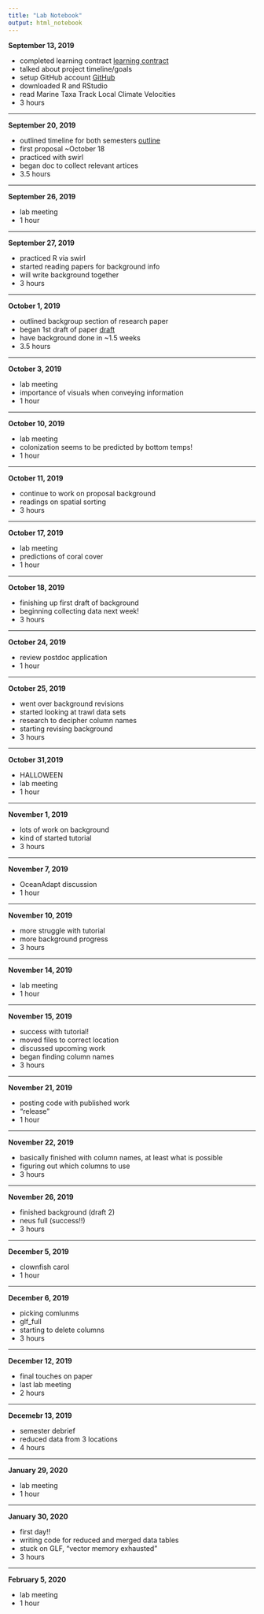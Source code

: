 ```yaml
---
title: "Lab Notebook"
output: html_notebook
---
```

**September 13, 2019**

* completed learning contract [learning contract](https://docs.google.com/document/d/18EuaptJ0LtB-4bw0Bqum4cfWjOU25bCIm0ezJRgJDqY/edit)
* talked about project timeline/goals
* setup GitHub account [GitHub](https://github.com)
* downloaded R and RStudio
* read Marine Taxa Track Local Climate Velocities
* 3 hours

*****

**September 20, 2019**

* outlined timeline for both semesters [outline](file:///Users/ria/Desktop/R/TraitVariability_EastCoast/OurPlan_19_20.nb.html)
* first proposal ~October 18
* practiced with swirl
* began doc to collect relevant artices
* 3.5 hours

*****

**September 26, 2019**

* lab meeting
* 1 hour

*****

**September 27, 2019**

* practiced R via swirl
* started reading papers for background info
* will write background together
* 3 hours

*****

**October 1, 2019**

* outlined backgroup section of research paper
* began 1st draft of paper [draft](https://docs.google.com/document/d/1oV0CoRcHu2-kNr2E14lT6bcgtEkBZnjOnXEybTrJRjg/edit)
* have background done in ~1.5 weeks
* 3.5 hours

*****

**October 3, 2019**

* lab meeting
* importance of visuals when conveying information
* 1 hour

*****

**October 10, 2019**

* lab meeting
* colonization seems to be predicted by bottom temps!
* 1 hour

*****

**October 11, 2019**

* continue to work on proposal background
* readings on spatial sorting
* 3 hours

*****

**October 17, 2019**

* lab meeting
* predictions of coral cover
* 1 hour

*****

**October 18, 2019**

* finishing up first draft of background
* beginning collecting data next week!
* 3 hours

*****

**October 24, 2019**

* review postdoc application
* 1 hour

*****

**October 25, 2019**

* went over background revisions
* started looking at trawl data sets
* research to decipher column names
* starting revising background
* 3 hours

*****

**October 31,2019**

* HALLOWEEN
* lab meeting
* 1 hour

******

**November 1, 2019**

* lots of work on background
* kind of started tutorial
* 3 hours

*****

**November 7, 2019**

* OceanAdapt discussion
* 1 hour

*****

**November 10, 2019**

* more struggle with tutorial
* more background progress
* 3 hours

*****

**November 14, 2019**

* lab meeting
* 1 hour

*****

**November 15, 2019**

* success with tutorial!
* moved files to correct location
* discussed upcoming work
* began finding column names
* 3 hours

*****

**November 21, 2019**

* posting code with published work
* "release"
* 1 hour

*****

**November 22, 2019**

* basically finished with column names, at least what is possible
* figuring out which columns to use
* 3 hours

*****

**November 26, 2019**

* finished background (draft 2)
* neus full (success!!)
* 3 hours

*****

**December 5, 2019**

* clownfish carol
* 1 hour

*****

**December 6, 2019**

* picking comlunms
* glf_full
* starting to delete columns
* 3 hours

*****

**December 12, 2019**

* final touches on paper
* last lab meeting
* 2 hours

*****

**Decemebr 13, 2019**

* semester debrief
* reduced data from 3 locations
* 4 hours

*****

**January 29, 2020**

* lab meeting
* 1 hour

*****

**January 30, 2020**

* first day!!
* writing code for reduced and merged data tables
* stuck on GLF, "vector memory exhausted"
* 3 hours

******

**February 5, 2020**

* lab meeting
* 1 hour
